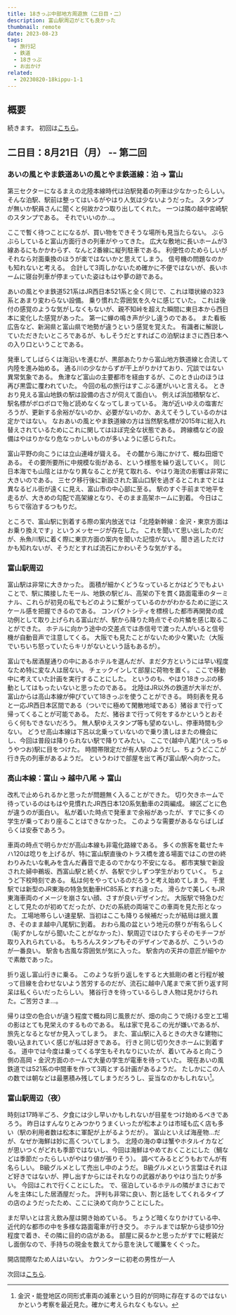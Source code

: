 ```yaml
---
title: 18きっぷ中部地方周遊旅（二日目・二）
description: 富山駅周辺がとても良かった
thumbnail: remote
date: 2023-08-23
tags:
  - 旅行記
  - 鉄道
  - 18きっぷ
  - お出かけ
related:
  - 20230820-18kippu-1-1
---
```



## 概要

続きます。
初回は[こちら](./20230820-18kippu-1-1)。

## 二日目：8月21日（月） -- 第二回

### あいの風とやま鉄道あいの風とやま鉄道線：泊 &rarr; 富山

第三セクターになるまえの北陸本線時代は泊駅発着の列車は少なかったらしい。
そんな泊駅、駅前は整ってはいるがやはり人気は少ないようだった。
スタンプが無いか駅員さんに聞くと何故か2つ取り出してくれた。
一つは隣の越中宮崎駅のスタンプである。
それでいいのか...。

ここで暫く待つことになるが、買い物をできそうな場所も見当たらない。
ぶらぶらしていると富山方面行きの列車がやってきた。
広大な敷地に長いホームが3線あるにもかかわらず、なんと2番線に縦列駐車である。
利便性のためらしいがそれなら対面乗換のほうが楽ではないかと思えてしまう。
信号機の問題なのかも知れないと考える。
合計して3両しかないため確かに不便ではないが、長いホームに寝台列車が停まっていた姿はもはや夢の跡である。

あいの風とやま鉄道521系はJR西日本521系と全く同じで、これは環状線の323系とあまり変わらない設備。
乗り慣れた雰囲気を久々に感じていた。
これは後付の感覚のような気がしなくもないが、親不知峠を超えた瞬間に東日本から西日本に変化した感覚があった。
第一に蝉の鳴き声が少し違うのである。
また看板広告など、新潟県と富山県で地勢が違うという感覚を覚えた。
有識者に解説していただきたいところであるが、もしそうだとすればこの泊駅はまさに西日本への入り口ということである。

発車してしばらくは海沿いを進むが、黒部あたりから富山地方鉄道線と合流して内陸を進み始める。
通る川の少なからずが干上がりかけており、冗談ではない異常気象である。
魚津など富山の主要都市を経由するが、このとき山のほうは再び黒雲に覆われていた。
今回の私の旅行はすこぶる運がいいと言える。
ときおり見える富山地鉄の駅は設備の古さが伺えて面白い。
例えば浜加積駅など、駅名標がボロボロで殆ど読めなくなってしまっている。
海が近いゆえの塩害だろうが、更新する余裕がないのか、必要がないのか、あえてそうしているのかは定かではない。
なおあいの風とやま鉄道線の方は当然駅名標が2015年に総入れ替えされているためにこれに関してはほぼ完全な状態である。
跨線橋などの設備はやはりかなり危なっかしいものが多いように感じられた。

富山平野の向こうには立山連峰が聳える。
その麓から海にかけて、概ね田畑である。
その要所要所に中規模な街がある、という様態を繰り返していく。
同じ日本海でも山陰とはかなり異なることが見て取れる、やはり海流の影響は非常に大きいのである。
三セク移行後に新設された富山口駅を過ぎるとこれまでとは異なるビル街が遠くに見え、富山市の中心部に至る。
駅のすぐ手前まで地平を走るが、大きめの勾配で高架線となり、そのまま高架ホームに到着。
今日はこちらで宿泊するつもりだ。

ところで、富山駅に到着する際の案内放送では「北陸新幹線：金沢・東京方面はお乗り換えです」というメッセージが存在した。
これを聞いて思い出したのだが、糸魚川駅に着く際に東京方面の案内を聞いた記憶がない。
聞き逃しただけかも知れないが、そうだとすれば流石にかわいそうな気がする。

### 富山駅周辺

富山駅は非常に大きかった。
面積が細かくどうなっているとかはどうでもよいことで、駅に隣接したモール、地鉄の駅ビル、高架の下を貫く路面電車のターミナル、これらが初見の私でもどのように繋がっているのかがわかるために逆にスケール感を把握できるのである。
コンパクトシティを標榜した都市再開発の成功例として取り上げられる富山だが、駅から降りた時点でその片鱗を感じ取ることができた。
ホテルに向かう途中の交差点では赤信号で渡った人がいると信号機が自動音声で注意してくる。
大阪でも見たことがないため少々驚いた（大阪でいちいち怒っていたらキリがないという話もあるが）。

富山でも居酒屋通りの中にあるホテルを選んだが、まだ夕方というには早い程度なため特に変な人は居ない。
チェックインして部屋に荷物を置く。
ここで移動中に考えていた計画を実行することにした。
というのも、やはり18きっぷの移動としてはもったいないと思ったのである。
北陸はJR以外の鉄道が大半だが、富山からは高山本線が伸びていて18きっぷを使うことができる。
時刻表を見ると一応JR西日本区間である（ついでに極めて閑散地域である）猪谷まで行って帰ってくることが可能である。
ただ、猪谷まで行って何をするかというとおそらく何もできないだろう。
無人駅ゆえスタンプ等も望めないし、停車時間も少ない。
どうせ高山本線は下呂以北乗っていないので乗り潰しはまたの機会にし、今回は普段は降りられない駅で降りてみたい。
ここで{越中八尾}^(えっちゅうやつお)駅に目をつけた。
時間帯限定だが有人駅のようだし、ちょうどここが行き先の列車があるようだ。
というわけで部屋を出て再び富山駅へ向かった。

### 高山本線：富山 &rarr; 越中八尾 &rarr; 富山

改札で止められるかと思ったが問題無く入ることができた。
切り欠きホームで待っているのはもはや見慣れたJR西日本120系気動車の2両編成。
線区ごとに色が違うのが面白い。
私が着いた時点で発車まで余裕があったが、すでに多くの学生が乗っており座ることはできなかった。
このような需要があるならばしばらくは安泰であろう。

車両の時点で明らかだが高山本線も非電化路線である。
多くの旅客を載せたキハ120は唸りを上げるが、特に富山駅直後のトラス橋を渡る場面ではこの世の終わりみたいな軋みを含んだ轟音で走るのでかなり不安になる。
都市実験で新設された婦中鵜坂、西富山駅と続くが、各駅で少しずつ学生がおりていく。
ちょうど下校時刻である。
私は何をやっているのだろうと考え始めてしまう。
千里駅では新型のJR東海の特急気動車HC85系とすれ違った。
滑らかで美しくもJR東海車両のイメージを崩さない顔、さすが良いデザインだ。
大阪駅で特急ひだとして見たのが初めてだったが、ひだの系統の両端でこの車両を見た形となった。
工場地帯らしい速星駅、当初はここも降りる候補だったが結局は据え置き、そのまま越中八尾駅に到着。
おわら風の盆という地元の祭りが有名らしく（恥ずかしながら聞いたことがなかった）、駅周辺ではひたすらそのモチーフが取り入れられている。
もちろんスタンプもそのデザインであるが、こういうのが一番良い。
駅舎も古風な雰囲気が気に入った。
駅舎内の天井の意匠が細やかで素敵であった。

折り返し富山行きに乗る。
このような折り返しをすると大抵剛の者と行程が被って目線を合わせないよう苦労するのだが、流石に越中八尾まで来て折り返す阿呆は私くらいだったらしい。
猪谷行きを待っているらしき人物は見かけられた。ご苦労さま...。

帰りは空の色合いが違う程度で概ね同じ風景だが、畑の向こうで焼ける空と工場の影はとても見栄えのするものである。
私は家で見るこの光が嫌いであるが、旅先となるとなぜか見入ってしまう。
また、富山駅に入るときの大きな建物に吸い込まれていく感じが私は好きである。
行きと同じ切り欠きホームに到着する。
道中では今度は乗ってくる学生もそれなりにいたが、着いてみると向こう側の高岡・金沢方面のホームで大量の学生が電車を待っていた。
現在あいの風鉄道では521系の中間車を作って3両とする計画があるようだ。
たしかにこの人の数では朝などは最悪積み残してしまうだろうし、妥当なのかもしれない[^add-car]。

[^add-car]: 金沢・能登地区の同形式車両の減車という目的が同時に存在するのではないかという考察を最近見た。確かに考えられなくもない。

### 富山駅周辺（夜）

時刻は17時半ごろ、夕食には少し早いかもしれないが目星をつけ始めるべきであろう。
昨日はすんなりとみつかりうまくいったが松本よりは市域も広く店も多い（駅の利用者数は松本に軍配が上がるようだが）。
富山といえば海産物...だが、なぜか海鮮は妙に高くついてしまう。
北陸の海の幸は蟹やホタルイカなどが思いつくがどれも季節ではないし、今回は海鮮はやめておくことにした（鯛などは季節だったらしいがやはり値が張りそう）。
調べてみるとどうもおでんが有名らしい。
B級グルメとして売出し中のようだ。
B級グルメという言葉はそれほど好きではないが、押し出すからにはそれなりの武器がありやはり当たりが多い。
今回はこれで行くことにした。
で、宿泊しているホテルの隣がまさにおでんを主体にした居酒屋だった。
評判も非常に良い、割と話をしてくれるタイプの店のようだったため、ここに決めて向かうことにした。

まだ早いとは言え飲み屋は開き始めている。
ちょうど暗くなりかけている中、近代的な都市の中を多様な路面電車が行き交う。
ホテルまでは駅から徒歩10分程度で着き、その隣に目的の店がある。
部屋に戻るかと思ったがすでに軽装だし面倒なので、手持ちの現金を数えてから意を決して暖簾をくぐった。

開店間際なため人はいない。
カウンターに初老の男性が一人

次回は[こちら](./20230820-18kippu-2-2).
